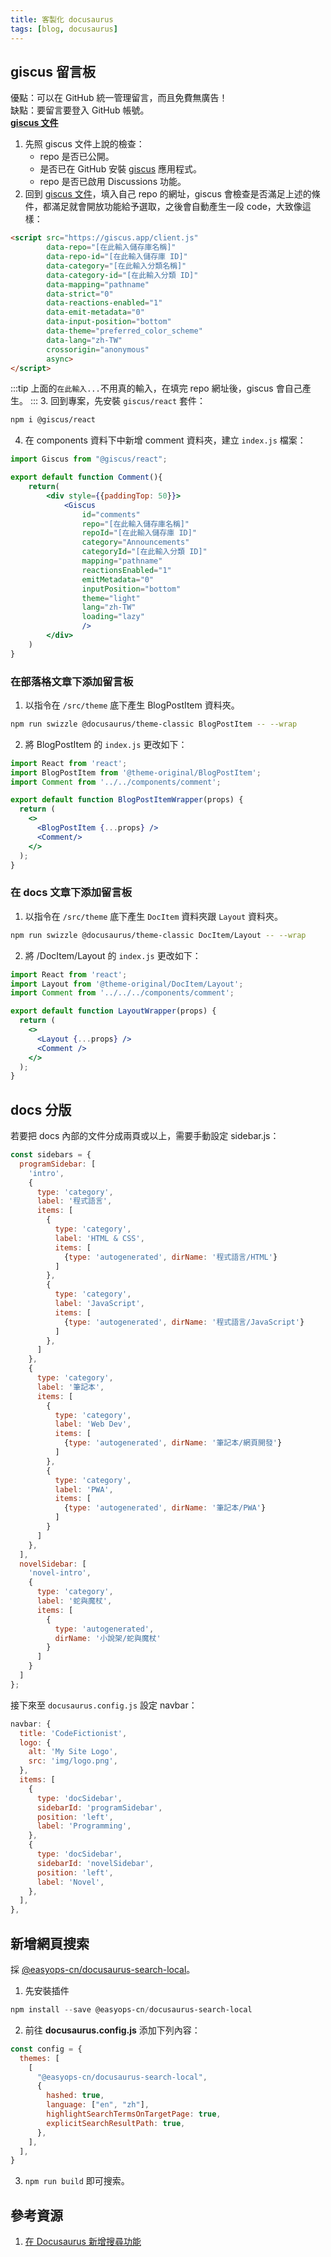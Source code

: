 ```yaml
---
title: 客製化 docusaurus
tags: [blog, docusaurus]
---
```


## giscus 留言板
優點：可以在 GitHub 統一管理留言，而且免費無廣告！  
缺點：要留言要登入 GitHub 帳號。  
[**giscus 文件**](https://giscus.app/zh-TW)

1. 先照 giscus 文件上說的檢查：
    * repo 是否已公開。
    * 是否已在 GitHub 安裝 [giscus](https://github.com/apps/giscus) 應用程式。
    * repo 是否已啟用 Discussions 功能。
2. 回到 [giscus 文件](https://giscus.app/zh-TW)，填入自己 repo 的網址，giscus 會檢查是否滿足上述的條件，都滿足就會開放功能給予選取，之後會自動產生一段 code，大致像這樣：
```html
<script src="https://giscus.app/client.js"
        data-repo="[在此輸入儲存庫名稱]"
        data-repo-id="[在此輸入儲存庫 ID]"
        data-category="[在此輸入分類名稱]"
        data-category-id="[在此輸入分類 ID]"
        data-mapping="pathname"
        data-strict="0"
        data-reactions-enabled="1"
        data-emit-metadata="0"
        data-input-position="bottom"
        data-theme="preferred_color_scheme"
        data-lang="zh-TW"
        crossorigin="anonymous"
        async>
</script>
```
:::tip
上面的`在此輸入...`不用真的輸入，在填完 repo 網址後，giscus 會自己產生。
:::
3. 回到專案，先安裝 `giscus/react` 套件：
```bash
npm i @giscus/react
```
4. 在 components 資料下中新增 comment 資料夾，建立 `index.js` 檔案：
```jsx title='/components/comment/index.js'
import Giscus from "@giscus/react";

export default function Comment(){
    return(
        <div style={{paddingTop: 50}}>
            <Giscus
                id="comments"
                repo="[在此輸入儲存庫名稱]"
                repoId="[在此輸入儲存庫 ID]"
                category="Announcements"
                categoryId="[在此輸入分類 ID]"
                mapping="pathname"
                reactionsEnabled="1"
                emitMetadata="0"
                inputPosition="bottom"
                theme="light"
                lang="zh-TW"
                loading="lazy"
                />
        </div>
    )
}
```
### 在部落格文章下添加留言板
1. 以指令在 `/src/theme` 底下產生 BlogPostItem 資料夾。
```bash
npm run swizzle @docusaurus/theme-classic BlogPostItem -- --wrap
```
2. 將 BlogPostItem 的 `index.js` 更改如下：
```jsx
import React from 'react';
import BlogPostItem from '@theme-original/BlogPostItem';
import Comment from '../../components/comment';

export default function BlogPostItemWrapper(props) {
  return (
    <>
      <BlogPostItem {...props} />
      <Comment/>
    </>
  );
}
```

### 在 docs 文章下添加留言板
1. 以指令在 `/src/theme` 底下產生 `DocItem` 資料夾跟 `Layout` 資料夾。
```bash
npm run swizzle @docusaurus/theme-classic DocItem/Layout -- --wrap
```
2. 將 /DocItem/Layout 的 `index.js` 更改如下：
```jsx
import React from 'react';
import Layout from '@theme-original/DocItem/Layout';
import Comment from '../../../components/comment';

export default function LayoutWrapper(props) {
  return (
    <>
      <Layout {...props} />
      <Comment />
    </>
  );
}
```

## docs 分版
若要把 docs 內部的文件分成兩頁或以上，需要手動設定 sidebar.js：
```js title='以本站為例'
const sidebars = {
  programSidebar: [
    'intro',
    {
      type: 'category',
      label: '程式語言',
      items: [
        {
          type: 'category',
          label: 'HTML & CSS',
          items: [
            {type: 'autogenerated', dirName: '程式語言/HTML'}
          ]
        },
        {
          type: 'category',
          label: 'JavaScript',
          items: [
            {type: 'autogenerated', dirName: '程式語言/JavaScript'}
          ]
        },
      ]
    },
    {
      type: 'category',
      label: '筆記本',
      items: [
        {
          type: 'category',
          label: 'Web Dev',
          items: [
            {type: 'autogenerated', dirName: '筆記本/網頁開發'}
          ]
        },
        {
          type: 'category',
          label: 'PWA',
          items: [
            {type: 'autogenerated', dirName: '筆記本/PWA'}
          ]
        }
      ]
    },
  ],
  novelSidebar: [
    'novel-intro',
    {
      type: 'category',
      label: '蛇與魔杖',
      items: [
        {
          type: 'autogenerated',
          dirName: '小說架/蛇與魔杖'
        }
      ]
    }
  ]
};
```

接下來至 `docusaurus.config.js` 設定 navbar：
```js
navbar: {
  title: 'CodeFictionist',
  logo: {
    alt: 'My Site Logo',
    src: 'img/logo.png',
  },
  items: [
    {
      type: 'docSidebar',
      sidebarId: 'programSidebar',
      position: 'left',
      label: 'Programming',
    },
    {
      type: 'docSidebar',
      sidebarId: 'novelSidebar',
      position: 'left',
      label: 'Novel',
    },
  ],
},
```

## 新增網頁搜索
採 [@easyops-cn/docusaurus-search-local](https://github.com/easyops-cn/docusaurus-search-local?tab=readme-ov-file)。

1. 先安裝插件
```powershell
npm install --save @easyops-cn/docusaurus-search-local
```
2. 前往 **docusaurus.config.js** 添加下列內容：
```js
const config = {
  themes: [
    [
      "@easyops-cn/docusaurus-search-local",
      {
        hashed: true,
        language: ["en", "zh"],
        highlightSearchTermsOnTargetPage: true,
        explicitSearchResultPath: true,
      },
    ],
  ],
}
```
3. `npm run build` 即可搜索。


## 參考資源
1. [在 Docusaurus 新增搜尋功能](https://jimhuang.dev/docusaurus/search-local/)